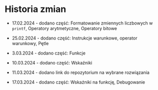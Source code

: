 # Historia zmian {.unnumbered}

* 17.02.2024 - dodano część: Formatowanie zmiennych liczbowych w `printf`, Operatory arytmetyczne, Operatory bitowe

* 25.02.2024 - dodano część: Instrukcje warunkowe, operator warunkowy, Pętle

* 3.03.2024 - dodano część: Funkcje

* 10.03.2024 - dodano część: Wskaźniki

* 11.03.2024 - dodano link do repozytorium na wybrane rozwiązania

* 17.03.2024 - dodano część: Wskaźniki na funkcję, Debugowanie